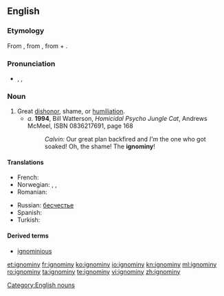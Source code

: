 ==English==

===Etymology===
From {{etyl|fr}} {{term|ignominie|lang=fr}}, from {{etyl|la}} {{term|ignominia|lang=la}}, from  {{term|ig-||not|lang=la}} + {{term|nomen||name|lang=la}}.

===Pronunciation===
* {{enPR|ĭg'nə-mĭn'ē}}, {{IPA|/ˈɪɡnəmɪni/}}, {{SAMPA|/"Ign@mIni/}}

===Noun===
{{en-noun|ignominies}}

# Great [[dishonor]], shame, or [[humiliation]].
#* ''a.'' '''1994''', Bill Watterson, ''Homicidal Psycho Jungle Cat'', Andrews McMeel, ISBN 0836217691, page 168
#*: ''Calvin:'' Our great plan backfired and ''I'm''<!--italic and bold--> the one who got soaked! Oh, the shame! The '''ignominy'''!<!--original in majuscules-->

====Translations====
{{trans-top|Great dishonor, shame, or humiliation}}
* French: {{t|fr|ignominie|f}}
* Norwegian: {{t|no|skjensel|m}},  {{t|no|vanære|m}},  {{t-|no|skam|m}}
* Romanian: {{t|ro|ignominie|f}}
{{trans-mid}}
* Russian: [[бесчестье]] {{n}}
* Spanish: {{t+|es|ignominia}}
* Turkish: {{t|tr|rezalet}}
{{trans-bottom}}

====Derived terms====
* [[ignominious]]

[[Category:English nouns]]

[[et:ignominy]]
[[fr:ignominy]]
[[ko:ignominy]]
[[io:ignominy]]
[[kn:ignominy]]
[[ml:ignominy]]
[[ro:ignominy]]
[[ta:ignominy]]
[[te:ignominy]]
[[vi:ignominy]]
[[zh:ignominy]]